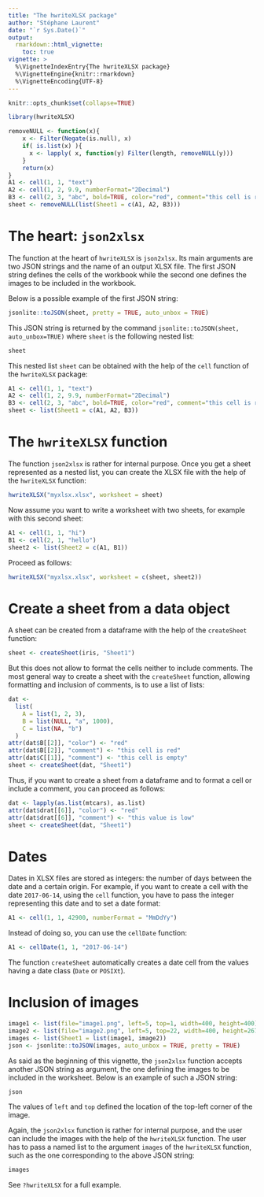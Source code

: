 ```yaml
---
title: "The hwriteXLSX package"
author: "Stéphane Laurent"
date: "`r Sys.Date()`"
output: 
  rmarkdown::html_vignette:
    toc: true
vignette: >
  %\VignetteIndexEntry{The hwriteXLSX package}
  %\VignetteEngine{knitr::rmarkdown}
  %\VignetteEncoding{UTF-8}
---
```


```r
knitr::opts_chunk$set(collapse=TRUE)
```

```r
library(hwriteXLSX)
```

```r
removeNULL <- function(x){
    x <- Filter(Negate(is.null), x)
    if( is.list(x) ){
      x <- lapply( x, function(y) Filter(length, removeNULL(y)))
    }
    return(x)
}
A1 <- cell(1, 1, "text")
A2 <- cell(1, 2, 9.9, numberFormat="2Decimal")
B3 <- cell(2, 3, "abc", bold=TRUE, color="red", comment="this cell is red")
sheet <- removeNULL(list(Sheet1 = c(A1, A2, B3)))
```

# The heart: `json2xlsx`

The function at the heart of `hwriteXLSX` is `json2xlsx`. Its main arguments are two JSON strings and the name of an output XLSX file. 
The first JSON string defines the cells of the workbook while the second one defines the images to be included in the workbook. 

Below is a possible example of the first JSON string:

```r
jsonlite::toJSON(sheet, pretty = TRUE, auto_unbox = TRUE)
```

This JSON string is returned by the command `jsonlite::toJSON(sheet, auto_unbox=TRUE)` where `sheet` is the following nested list:

```r
sheet
```

This nested list `sheet` can be obtained with the help of the `cell` function of the `hwriteXLSX` package:

```r
A1 <- cell(1, 1, "text")
A2 <- cell(1, 2, 9.9, numberFormat="2Decimal")
B3 <- cell(2, 3, "abc", bold=TRUE, color="red", comment="this cell is red")
sheet <- list(Sheet1 = c(A1, A2, B3))
```

# The `hwriteXLSX` function

The function `json2xlsx` is rather for internal purpose. 
Once you get a sheet represented as a nested list, you can create the XLSX file with the help of the `hwriteXLSX` function:

```r
hwriteXLSX("myxlsx.xlsx", worksheet = sheet)
```

Now assume you want to write a worksheet with two sheets, for example with this second sheet:

```r
A1 <- cell(1, 1, "hi")
B1 <- cell(2, 1, "hello")
sheet2 <- list(Sheet2 = c(A1, B1))
```

Proceed as follows:

```r
hwriteXLSX("myxlsx.xlsx", worksheet = c(sheet, sheet2))
```


# Create a sheet from a data object

A sheet can be created from a dataframe with the help of the `createSheet` function:

```r
sheet <- createSheet(iris, "Sheet1")
```

But this does not allow to format the cells neither to include comments. 
The most general way to create a sheet with the `createSheet` function, allowing formatting and inclusion of comments, is to use a list of lists:

```r
dat <-
  list(
    A = list(1, 2, 3),
    B = list(NULL, "a", 1000),
    C = list(NA, "b")
  )
attr(dat$B[[2]], "color") <- "red"
attr(dat$B[[2]], "comment") <- "this cell is red"
attr(dat$C[[1]], "comment") <- "this cell is empty"
sheet <- createSheet(dat, "Sheet1")
```

Thus, if you want to create a sheet from a dataframe and to format a cell or include a comment, you can proceed as follows:

```r
dat <- lapply(as.list(mtcars), as.list)
attr(dat$drat[[6]], "color") <- "red"
attr(dat$drat[[6]], "comment") <- "this value is low"
sheet <- createSheet(dat, "Sheet1")
```

# Dates

Dates in XLSX files are stored as integers: the number of days between the date and a certain origin. 
For example, if you want to create a cell with the date `2017-06-14`, using the `cell` function, you have to pass the integer representing this date and to set a date format:

```r
A1 <- cell(1, 1, 42900, numberFormat = "MmDdYy")
```

Instead of doing so, you can use the `cellDate` function:

```r
A1 <- cellDate(1, 1, "2017-06-14")
```

The function `createSheet` automatically creates a date cell from the values having a date class (`Date` or `POSIXt`). 



# Inclusion of images

```r
image1 <- list(file="image1.png", left=5, top=1, width=400, height=400)
image2 <- list(file="image2.png", left=5, top=22, width=400, height=267)
images <- list(Sheet1 = list(image1, image2))
json <- jsonlite::toJSON(images, auto_unbox = TRUE, pretty = TRUE)
```

As said as the beginning of this vignette, the `json2xlsx` function accepts another JSON string as argument, the one defining the images to be included in the worksheet. 
Below is an example of such a JSON string:

```r
json
```

The values of `left` and `top` defined the location of the top-left corner of the image. 

Again, the `json2xlsx` function is rather for internal purpose, and the user can include the images with the help of the `hwriteXLSX` function. 
The user has to pass a named list to the argument `images` of the `hwriteXLSX` function, such as the one corresponding to the above JSON string:

```r
images
```

See `?hwriteXLSX` for a full example. 
